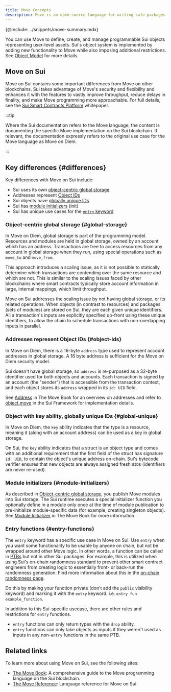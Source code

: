 ```yaml
---
title: Move Concepts
description: Move is an open-source language for writing safe packages to manipulate on-chain objects
---
```


{@include: ../snippets/move-summary.mdx}

You can use Move to define, create, and manage programmable Sui objects representing user-level assets. Sui's object system is implemented by adding new functionality to Move while also imposing additional restrictions. See [Object Model](./object-model.mdx) for more details.

## Move on Sui

Move on Sui contains some important differences from Move on other blockchains. Sui takes advantage of Move's security and flexibility and enhances it with the features to vastly improve throughput, reduce delays in finality, and make Move programming more approachable. For full details, see the [Sui Smart Contracts Platform](/doc/sui.pdf) whitepaper.

:::tip

Where the Sui documentation refers to the Move language, the content is documenting the specific Move implementation on the Sui blockchain. If relevant, the documentation expressly refers to the original use case for the Move language as Move on Diem.

:::

## Key differences {#differences}

Key differences with Move on Sui include:

- Sui uses its own [object-centric global storage](#global-storage)
- Addresses represent [Object IDs](#object-ids)
- Sui objects have [globally unique IDs](#global-unique)
- Sui has [module initializers](#module-initializers) (init)
- Sui has unique use cases for the [`entry` keyword](#entry-functions)

### Object-centric global storage {#global-storage}

In Move on Diem, global storage is part of the programming model. Resources and modules are held in global storage, owned by an account which has an address. Transactions are free to access resources from any account in global storage when they run, using special operations such as `move_to` and `move_from`.

This approach introduces a scaling issue, as it is not possible to statically determine which transactions are contending over the same resource and which are not.  This is similar to the scaling issues faced by other blockchains where smart contracts typically store account information in large, internal mappings, which limit throughput.

Move on Sui addresses the scaling issue by not having global storage, or its related operations. When objects (in contrast to resources) and packages (sets of modules) are stored on Sui, they are each given unique identifiers. All a transaction's inputs are explicitly specified up-front using these unique identifiers, to allow the chain to schedule transactions with non-overlapping inputs in parallel.

### Addresses represent Object IDs {#object-ids}

In Move on Diem, there is a 16-byte `address` type used to represent account addresses in global storage. A 16 byte address is sufficient for the Move on Diem security model.

Sui doesn't have global storage, so `address` is re-purposed as a 32-byte identifier used for both objects and accounts. Each transaction is signed by an account (the "sender") that is accessible from the transaction context, and each object stores its `address` wrapped in its `id: UID` field. 

See [Address](https://move-book.com/reference/primitive-types/address.html) in The Move Book for an overview on addresses and refer to <a href="/references/framework/sui-framework/object" data-noBrokenLinkCheck='true'>object.move</a> in the Sui Framework for implementation details.

### Object with key ability, globally unique IDs {#global-unique}

In Move on Diem, the `key` ability indicates that the type is a resource, meaning it (along with an account address) can be used as a key in global storage.

On Sui, the `key` ability indicates that a struct is an object type and comes with an additional requirement that the first field of the struct has signature `id: UID`, to contain the object's unique address on-chain. Sui's bytecode verifier ensures that new objects are always assigned fresh `UID`s (identifiers are never re-used).

### Module initializers {#module-initializers}

As described in [Object-centric global storage](#global-storage), you publish Move modules into Sui storage. The Sui runtime executes a special initializer function you optionally define in a module only once at the time of module publication to pre-initialize module-specific data (for example, creating singleton objects). See [Module Initializer](https://move-book.com/programmability/module-initializer.html) in The Move Book for more information.

### Entry functions {#entry-functions}

The `entry` keyword has a specific use case in Move on Sui. Use `entry` when you want some functionality to be usable by anyone on chain, but not be wrapped around other Move logic. In other words, a function can be called in [PTBs](/concepts/transactions/prog-txn-blocks) but not in other Sui packages. For example, this is utilized when using Sui's on-chain randomness standard to prevent other smart contract engineers from creating logic to essentially front- or back-run the randomness generation. Find more information about this in the [on-chain randomness page](/guides/developer/advanced/randomness-onchain.mdx#use-non-public-entry-functions). 

Do this by making your function private (don't add the `public` visibility keyword) and marking it with the `entry` keyword. i.e. `entry fun example_function`.

In addition to this Sui-specific usecase, there are other rules and restrictions for `entry` functions. 
- `entry` functions can only return types with the `drop` ability. 
- `entry` functions can only take objects as inputs if they weren't used as inputs in any non-`entry` functions in the same PTB. 

## Related links

To learn more about using Move on Sui, see the following sites:

- [The Move Book](https://move-book.com): A comprehensive guide to the Move programming language on the Sui blockchain.
- [The Move Reference](https://move-book.com/reference): Language reference for Move on Sui.
